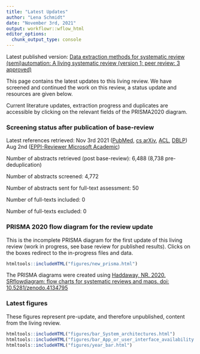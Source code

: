 ```yaml
---
title: "Latest Updates"
author: "Lena Schmidt"
date: "November 3rd, 2021"
output: workflowr::wflow_html
editor_options:
  chunk_output_type: console
---
```


Latest published version: [ Data extraction methods for systematic review (semi)automation: A living systematic review (version 1; peer review: 3 approved)](https://f1000research.com/articles/10-401)

This page contains the latest updates to this living review. We have screened and continued the work on this review, a status update and resources are given below.

Current literature updates, extraction progress and duplicates are accessible by clicking on the relevant fields of the PRISMA2020 diagram.

### Screening status after publication of base-review

Latest references retrieved: Nov 3rd 2021 ([PubMed](https://pubmed.ncbi.nlm.nih.gov/), [cs arXiv](https://arxiv.org/archive/cs), [ACL](https://aclanthology.org/), [DBLP](https://dblp.org/)) Aug 2nd ([EPPI-Reviewer Microsoft Academic](https://eppi.ioe.ac.uk/cms/er4/Manuals/MicrosoftAcademicGraphinEPPI-Reviewer/tabid/3754/Default.aspx))

Number of abstracts retrieved (post base-review): 6,488 (8,738 pre-deduplication)



Number of abstracts screened: 4,772

Number of abstracts sent for full-text assessment: 50


Number of full-texts included: 0

Number of full-texts excluded: 0

### PRISMA 2020 flow diagram for the review update

This is the incomplete PRISMA diagram for the first update of this living review (work in progress, see base review for published results). Clicks on the boxes redirect to the in-progress files and data.

```r
htmltools::includeHTML("figures/new_prisma.html")

```

The PRISMA diagrams were created using [Haddaway, NR. 2020. SRflowdiagram: flow charts for systematic reviews and maps. doi: 10.5281/zenodo.4134795](https://zenodo.org/record/4134795#.X67YUlCnxaQ)

### Latest figures

These figures represent pre-update, and therefore unpublished, content from the living review. 

```r
htmltools::includeHTML("figures/bar_System_architectures.html")
htmltools::includeHTML("figures/bar_App_or_user_interface_availability.html")
htmltools::includeHTML("figures/year_bar.html")
```





